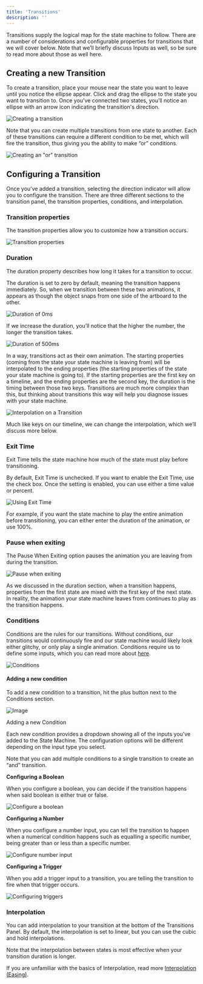 ```yaml
---
title: 'Transitions'
description: ''
---
```


Transitions supply the logical map for the state machine to follow. There are a number of considerations and configurable properties for transitions that we will cover below. Note that we’ll briefly discuss Inputs as well, so be sure to read more about those as well here.

## Creating a new Transition

To create a transition, place your mouse near the state you want to leave until you notice the ellipse appear. Click and drag the ellipse to the state you want to transition to. Once you’ve connected two states, you’ll notice an ellipse with an arrow icon indicating the transition's direction.

![Creating a transition](https://ucarecdn.com/4838deb6-8760-468a-b798-f33e1f0e3b2e/)

Note that you can create multiple transitions from one state to another. Each of these transitions can require a different condition to be met, which will fire the transition, thus giving you the ability to make “or” conditions.

![Creating an "or" transition](https://ucarecdn.com/373c16da-c3b4-4da8-bd01-bb153fea6c2a/)

## Configuring a Transition

Once you’ve added a transition, selecting the direction indicator will allow you to configure the transition. There are three different sections to the transition panel, the transition properties, conditions, and interpolation.

### Transition properties

The transition properties allow you to customize how a transition occurs.

![Transition properties](https://ucarecdn.com/9b35e6bf-8e06-4df9-b211-10d3e1150435/)

### Duration

The duration property describes how long it takes for a transition to occur.

The duration is set to zero by default, meaning the transition happens immediately. So, when we transition between these two animations, it appears as though the object snaps from one side of the artboard to the other.

![Duration of 0ms](https://ucarecdn.com/1e341e26-ece2-466e-b19f-5fa03b34c3b9/)

If we increase the duration, you’ll notice that the higher the number, the longer the transition takes.

![Duration of 500ms](https://ucarecdn.com/9a1c524a-2179-4385-8765-5ab0eb75ffec/)

In a way, transitions act as their own animation. The starting properties (coming from the state your state machine is leaving from) will be interpolated to the ending properties (the starting properties of the state your state machine is going to). If the starting properties are the first key on a timeline, and the ending properties are the second key, the duration is the timing between those two keys. Transitions are much more complex than this, but thinking about transitions this way will help you diagnose issues with your state machine.

![Interpolation on a Transition](https://ucarecdn.com/c1801cb1-13bf-44be-9da0-dc2eb7f5e404/)

Much like keys on our timeline, we can change the interpolation, which we’ll discuss more below.

### Exit Time

Exit Time tells the state machine how much of the state must play before transitioning.

By default, Exit Time is unchecked. If you want to enable the Exit Time, use the check box. Once the setting is enabled, you can use either a time value or percent.

![Using Exit Time](https://ucarecdn.com/4424da18-50d8-4aea-9371-7b57b176a12e/)

For example, if you want the state machine to play the entire animation before transitioning, you can either enter the duration of the animation, or use 100%.

### Pause when exiting

The Pause When Exiting option pauses the animation you are leaving from during the transition.

![Pause when exiting](https://ucarecdn.com/6584d924-13f7-4012-b590-d16549791638/)

As we discussed in the duration section, when a transition happens, properties from the first state are mixed with the first key of the next state. In reality, the animation your state machine leaves from continues to play as the transition happens.

### Conditions

Conditions are the rules for our transitions. Without conditions, our transitions would continuously fire and our state machine would likely look either glitchy, or only play a single animation. Conditions require us to define some inputs, which you can read more about [here](/editor/state-machine/inputs).

![Conditions](https://ucarecdn.com/a5336985-e1d4-4892-a04a-deee93e6a8b1/)

#### Adding a new condition

To add a new condition to a transition, hit the plus button next to the Conditions section.

![Image](https://ucarecdn.com/7a2b887e-c69d-4dd4-943b-de85d76b3a42/)

Adding a new Condition

Each new condition provides a dropdown showing all of the inputs you’ve added to the State Machine. The configuration options will be different depending on the input type you select.

Note that you can add multiple conditions to a single transition to create an “and” transition.

**Configuring a Boolean**

When you configure a boolean, you can decide if the transition happens when said boolean is either true or false.

![Configure a boolean](https://ucarecdn.com/8443963d-69c7-44a7-9ced-b01d28210b5e/)

**Configuring a Number**

When you configure a number input, you can tell the transition to happen when a numerical condition happens such as equalling a specific number, being greater than or less than a specific number.

![Configure number input](https://ucarecdn.com/3b6da0a7-b56f-4cb1-89f0-831af97fdbce/)

**Configuring a Trigger**

When you add a trigger input to a transition, you are telling the transition to fire when that trigger occurs.

![Configuring triggers](https://ucarecdn.com/c8c6a924-f62a-4e3a-80cb-83c758a37343/)

### Interpolation

You can add interpolation to your transition at the bottom of the Transitions Panel. By default, the interpolation is set to linear, but you can use the cubic and hold interpolations.

Note that the interpolation between states is most effective when your transition duration is longer.

If you are unfamiliar with the basics of Interpolation, read more [Interpolation (Easing)](/editor/animate-mode/interpolation-easing).
